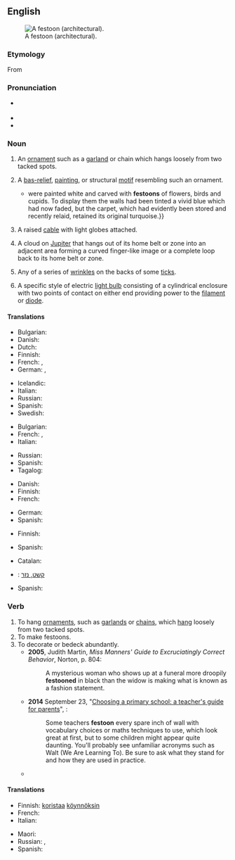==English==
{{was wotd|2010|September|16}}
{{wikipedia}}
[[File:Guirlande Panthéon de Paris.jpg|thumb|A festoon (architectural).]]

===Etymology===
From {{etyl|fr|en}} {{m|fr|feston}}

===Pronunciation===
* {{a|UK|US}} {{IPA|/fɛsˈtuːn/|lang=en}}
* {{audio|en-us-festoon.ogg|Audio (US)|lang=en}}
* {{rhymes|uːn|lang=en}}

===Noun===
{{en-noun}}

# An [[ornament]] such as a [[garland]] or chain which hangs loosely from two tacked spots.
# {{lb|en|architecture}} A [[bas-relief]], [[painting]], or structural [[motif]] resembling such an ornament.
#* {{quote-book|year=1963|author={{w|Margery Allingham}}
|title={{w|The China Governess}}
|chapter=1|url=http://openlibrary.org/works/OL2004261W
|passage=The half-dozen pieces {{...}} were painted white and carved with '''festoons''' of flowers, birds and cupids. To display them the walls had been tinted a vivid blue which had now faded, but the carpet, which had evidently been stored and recently relaid, retained its original turquoise.}}
# A raised [[cable]] with light globes attached.
# {{lb|en|astronomy}} A cloud on [[Jupiter]] that hangs out of its home belt or zone into an adjacent area forming a curved finger-like image or a complete loop back to its home belt or zone.
# {{lb|en|entomology}} Any of a series of [[wrinkle]]s on the backs of some [[tick]]s.
# {{lb|en|technology}} A specific style of electric [[light bulb]] consisting of a cylindrical enclosure with two points of contact on either end providing power to the [[filament]] or [[diode]].

====Translations====
{{trans-top|ornament which hangs loosely from two tacked spots}}
* Bulgarian: {{t|bg|гирлянда|f|sc=Cyrl}}
* Danish: {{t|da|guirlande|c}}
* Dutch: {{t|nl|festoen|n}}
* Finnish: {{t|fi|koristeköynnös}}
* French: {{t+|fr|feston|m}}, {{t+|fr|guirlande}}
* German: {{t+|de|Feston|n}}, {{t+|de|Girlande|f}}
{{trans-mid}}
* Icelandic: {{t|is|blómsveigur|m}}
* Italian: {{t+|it|ghirlanda}}
* Russian: {{t+|ru|гирля́нда|f}}
* Spanish: {{t+|es|guirnalda}}
* Swedish: {{t+|sv|festong|c}}
{{trans-bottom}}

{{trans-top|architecture: bas-relief, painting, or structural motif resembling a festoon}}
* Bulgarian: {{t|bg|фестон|sc=Cyrl}}
* French: {{t+|fr|feston|m}}, {{t+|fr|guirlande|f}}
* Italian: {{t+|it|festone}}
{{trans-mid}}
* Russian: {{t+|ru|фестон|m}}
* Spanish: {{t+|es|festón}}
* Tagalog: {{t|tl|peston}}
{{trans-bottom}}

{{trans-top|cable with light globes attached}}
* Danish: {{t|da|lyskæde|c}}
* Finnish: {{t|fi|valoköynnös}}
* French: {{t|fr|guirlande lumineuse|f}}
{{trans-mid}}
* German: {{t+|de|Lichterkette|f}}
* Spanish: {{t|es|guirnalda luminosa|f}}
{{trans-bottom}}

{{trans-top|astronomy: cloud formation on Jupiter}}
* Finnish: {{t+|fi|silta}}
{{trans-mid}}
* Spanish: {{t-needed|es}}
{{trans-bottom}}

{{trans-top|any of a series of wrinkles on the backs of some ticks}}
{{trans-mid}}
{{trans-bottom}}

{{checktrans-top}}
* Catalan: {{t-check|ca|garlanda|f}}
* {{ttbc|he}}: [[קשט, נזר]] {{g|m}}
{{trans-mid}}
* Spanish: {{t-check|es|guirnalda|f}}
{{trans-bottom}}

===Verb===
{{en-verb}}

# To hang [[ornament]]s, such as [[garland]]s or [[chain]]s, which [[hang]] loosely from two tacked spots.
# To make festoons.
# To decorate or bedeck abundantly.
#* '''2005''', Judith Martin, ''Miss Manners' Guide to Excruciatingly Correct Behavior'', Norton, p.&nbsp;804:
#*: A mysterious woman who shows up at a funeral more droopily '''festooned''' in black than the widow is making what is known as a fashion statement.
#* '''2014''' September 23, "[http://www.theguardian.com/education/2014/sep/23/choosing-primary-school-guide-teachers-guide-for-parents Choosing a primary school: a teacher's guide for parents]", ''{{w|The Guardian}}'':
#*: Some teachers '''festoon''' every spare inch of wall with vocabulary choices or maths techniques to use, which look great at first, but to some children might appear quite daunting. You'll probably see unfamiliar acronyms such as Walt (We Are Learning To). Be sure to ask what they stand for and how they are used in practice.
#* {{quote-journal|author=Olivia Judson|authorlink=Olivia Judson|title=The hemiparasite season &#91;print version: Under the hemiparasite, ''International New York Times'', 24–25 December 2014, p.&nbsp;7&#93;|url=http://www.nytimes.com/2014/12/24/opinion/the-hemiparasite-season.html|work={{w|The New York Times}}|date=23 December 2014|passage=Most mistletoes are "hemiparasites." This means they don't rely on their hosts for all their needs: Instead, they harvest the sun's energy to make some sugars for themselves. Nonetheless, if you're a tree, you don't want to be '''festooned''' with them. Two or three shouldn't be a problem, but dozens of mistletoes can lead to water stress, insect infestation or even death.}}

====Translations====
{{trans-top|to hang ornaments which hang loosely from two tacked spots}}
* Finnish: [[koristaa]] [[köynnös|köynnöksin]]
* French: {{t+|fr|enguirlander}}
* Italian: {{t|it|inghirlandare}}
{{trans-mid}}
* Maori: {{t|mi|tākeke}}
* Russian: {{t|ru|украша́ть гирляндами}}, {{t|ru|украша́ть фестонами}}
* Spanish: {{t+|es|enguirnaldar}}
{{trans-bottom}}

{{trans-top|to make festoons}}
{{trans-mid}}
{{trans-bottom}}